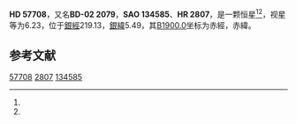 {{Starbox begin
| name = HD 57708
}}
{{Starbox observe
| epoch = [[J2000.0|J2000.0]]
| constell = {{星座名待查}}<ref name=SIMBAD>{{cite web
 | url=http://simbad.u-strasbg.fr/simbad/sim-id?Ident=HR+2807
 | title=Pulsating variable Star
 | publisher=Centre de Données astronomiques de Strasbourg
 | work=SIMBAD
 | accessdate=2012-07-13
 | archive-date=2016-03-17
 | archive-url=https://web.archive.org/web/20160317210620/http://simbad.u-strasbg.fr/simbad/sim-id?Ident=HR+2807
 | dead-url=no
 }}</ref><ref name=DATA>{{cite web
 | url=http://vizier.u-strasbg.fr/viz-bin/VizieR-5?-out.add=.&-source=5050&-corr=PK=HR&-out.max=9999&HR=2807
 | title=VizieR Detailed Page
 | accessdate=2012-07-13
 | archive-date=2016-03-05
 | archive-url=https://web.archive.org/web/20160305050640/http://vizier.u-strasbg.fr/viz-bin/VizieR-5?-out.add=.&-source=5050&-corr=PK=HR&-out.max=9999&HR=2807
 | dead-url=no
 }}</ref>
| 星官 = 
| ra = {{RA|7|22|18.5}}<ref name=SIMBAD /><ref name=DATA />
| dec = {{DEC|-2|58|44}}<ref name=SIMBAD /><ref name=DATA />
| appmag_v = 6.23<ref name=SIMBAD /><ref name=DATA />
}}
{{Starbox character
| class = F5<ref name=SIMBAD /><ref name=DATA />
| b-v = 0.68<ref name=SIMBAD /><ref name=DATA />
| u-b = 0.35<ref name=SIMBAD /><ref name=DATA />
| r-i = <ref name=SIMBAD /><ref name=DATA />
| variable = 
}}
{{Starbox astrometry
| radial_v = 0.35
| prop_mo_ra = -15
| parallax = 
| p_error = 
}}
{{Starbox catalog
| names =BD-02 2079，[[SAO星表|SAO]] 134585，[[HD星表|HD]] 57708，[[HR星表|HR]] 2807}}
{{Starbox reference |Simbad=HR+2807}}
{{Starbox end}}

'''HD 57708'''，又名'''BD-02 2079'''，'''SAO 134585'''、'''HR 2807'''，是一颗恒星<ref name=SIMBAD /><ref name=DATA />，视星等为6.23，位于[[銀道座標系|銀經]]219.13，[[銀道座標系|銀緯]]5.49，其[[B1900.0|B1900.0]]坐标为赤經{{RA|7|17|17.6}}，赤緯{{DEC|-2|5.49|21}}。

== 参考文献 ==
{{reflist}}

{{star-stub}}

[[Category:HD和HDE天體|57708]]
[[Category:HR天體|2807]]
[[Category:SAO天體|134585]]